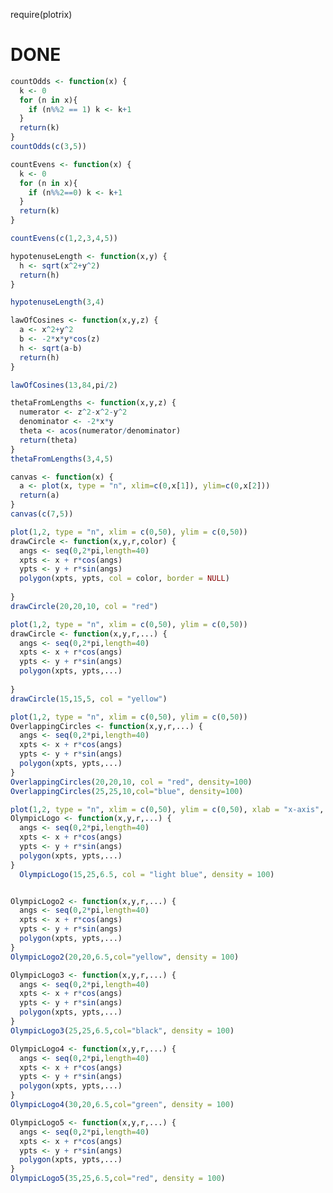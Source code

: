 require(plotrix)

# DONE

```r
countOdds <- function(x) {
  k <- 0
  for (n in x){
    if (n%%2 == 1) k <- k+1
  }
  return(k)
}
countOdds(c(3,5))
```


```r
countEvens <- function(x) {
  k <- 0
  for (n in x){
    if (n%%2==0) k <- k+1
  }
  return(k)
}

countEvens(c(1,2,3,4,5))
```


```r
hypotenuseLength <- function(x,y) {
  h <- sqrt(x^2+y^2)
  return(h)
}

hypotenuseLength(3,4)
```


```r
lawOfCosines <- function(x,y,z) {
  a <- x^2+y^2
  b <- -2*x*y*cos(z)
  h <- sqrt(a-b)
  return(h)
}

lawOfCosines(13,84,pi/2)
```

``` r
thetaFromLengths <- function(x,y,z) {
  numerator <- z^2-x^2-y^2
  denominator <- -2*x*y
  theta <- acos(numerator/denominator)
  return(theta)
}
thetaFromLengths(3,4,5)
```


```r
canvas <- function(x) {
  a <- plot(x, type = "n", xlim=c(0,x[1]), ylim=c(0,x[2]))
  return(a)
}
canvas(c(7,5))
```





``` r
plot(1,2, type = "n", xlim = c(0,50), ylim = c(0,50))
drawCircle <- function(x,y,r,color) {
  angs <- seq(0,2*pi,length=40)
  xpts <- x + r*cos(angs)
  ypts <- y + r*sin(angs)
  polygon(xpts, ypts, col = color, border = NULL)
  
}
drawCircle(20,20,10, col = "red")
```


``` r
plot(1,2, type = "n", xlim = c(0,50), ylim = c(0,50))
drawCircle <- function(x,y,r,...) {
  angs <- seq(0,2*pi,length=40)
  xpts <- x + r*cos(angs)
  ypts <- y + r*sin(angs)
  polygon(xpts, ypts,...)
     
}
drawCircle(15,15,5, col = "yellow") 
```

``` r
plot(1,2, type = "n", xlim = c(0,50), ylim = c(0,50))
OverlappingCircles <- function(x,y,r,...) {
  angs <- seq(0,2*pi,length=40)
  xpts <- x + r*cos(angs)
  ypts <- y + r*sin(angs)
  polygon(xpts, ypts,...)
}
OverlappingCircles(20,20,10, col = "red", density=100)
OverlappingCircles(25,25,10,col="blue", density=100)
```

```r
plot(1,2, type = "n", xlim = c(0,50), ylim = c(0,50), xlab = "x-axis", ylab = "y-axis")
OlympicLogo <- function(x,y,r,...) {
  angs <- seq(0,2*pi,length=40)
  xpts <- x + r*cos(angs)
  ypts <- y + r*sin(angs)
  polygon(xpts, ypts,...)
}
  OlympicLogo(15,25,6.5, col = "light blue", density = 100) 


OlympicLogo2 <- function(x,y,r,...) {
  angs <- seq(0,2*pi,length=40)
  xpts <- x + r*cos(angs)
  ypts <- y + r*sin(angs)
  polygon(xpts, ypts,...)
}
OlympicLogo2(20,20,6.5,col="yellow", density = 100)

OlympicLogo3 <- function(x,y,r,...) {
  angs <- seq(0,2*pi,length=40)
  xpts <- x + r*cos(angs)
  ypts <- y + r*sin(angs)
  polygon(xpts, ypts,...)
}
OlympicLogo3(25,25,6.5,col="black", density = 100)

OlympicLogo4 <- function(x,y,r,...) {
  angs <- seq(0,2*pi,length=40)
  xpts <- x + r*cos(angs)
  ypts <- y + r*sin(angs)
  polygon(xpts, ypts,...)
}
OlympicLogo4(30,20,6.5,col="green", density = 100)

OlympicLogo5 <- function(x,y,r,...) {
  angs <- seq(0,2*pi,length=40)
  xpts <- x + r*cos(angs)
  ypts <- y + r*sin(angs)
  polygon(xpts, ypts,...)
}
OlympicLogo5(35,25,6.5,col="red", density = 100)
```
